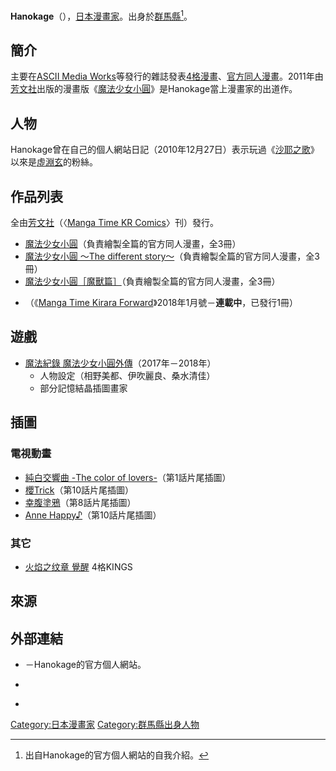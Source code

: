 {{multiple issues|
{{Notability Unreferenced|time=2016-12-04T16:42:35+00:00}}
{{Primarysources|time=2016-12-04T16:42:35+00:00}}
}}
{{japanese|japanese=ハノカゲ|kana=はのかげ|romaji=Hanokage}}
'''Hanokage'''（{{lang-ja|ハノカゲ}}{{bd|||}}），[[日本|日本]][[漫畫家|漫畫家]]。出身於[[群馬縣|群馬縣]]<ref>出自Hanokage的官方個人網站的自我介紹。</ref>。

== 簡介 ==
主要在[[ASCII_Media_Works|ASCII Media Works]]等發行的雜誌發表[[四格漫畫|4格漫畫]]、[[漫畫選集|官方同人漫畫]]。2011年由[[芳文社|芳文社]]出版的漫畫版《[[魔法少女小圓漫畫作品|魔法少女小圓]]》是Hanokage當上漫畫家的出道作。

== 人物 ==
Hanokage曾在自己的個人網站日記（2010年12月27日）表示玩過《[[沙耶之歌|沙耶之歌]]》以來是[[虛淵玄|虛淵玄]]的粉絲。

== 作品列表 ==
; 全由[[芳文社|芳文社]]（〈[[Manga_Time_Kirara|Manga Time KR Comics]]〉刊）發行。
* [[魔法少女小圓漫畫作品#魔法少女小圓|魔法少女小圓]]（負責繪製全篇的官方同人漫畫，全3冊）
* [[魔法少女小圓#魔法少女小圓_〜The_different_story〜|魔法少女小圓 ～The different story～]]（負責繪製全篇的官方同人漫畫，全3冊）
* [[魔法少女小圓#魔法少女小圓［魔獸篇］|魔法少女小圓［魔獸篇］]]（負責繪製全篇的官方同人漫畫，全3冊）
* {{tsl|ja|コスモファミリア*|Cosmo Familia*}}（《[[Manga_Time_Kirara_Forward|Manga Time Kirara Forward]]》2018年1月號－'''連載中'''，已發行1冊）

== 遊戲 ==
* [[魔法紀錄_魔法少女小圓外傳|魔法紀錄 魔法少女小圓外傳]]（2017年－2018年）
** 人物設定（相野美都、伊吹麗良、桑水清佳）
** 部分記憶結晶插圖畫家

== 插圖 ==
=== 電視動畫 ===
* [[純白交響曲#各集標題|純白交響曲 -The color of lovers-]]（第1話片尾插圖）
* [[櫻Trick|櫻Trick]]（第10話片尾插圖）
* [[幸腹塗鴉|幸腹塗鴉]]（第8話片尾插圖）
* [[Anne_Happy_♪|Anne Happy♪]]（第10話片尾插圖）

=== 其它 ===
* [[火焰之纹章_覺醒|火焰之纹章 覺醒]] 4格KINGS

== 來源 ==
{{reflist}}

== 外部連結 ==
* {{lang|ja|[http://hano.pepper.jp/ ハチャ]}} {{ja icon}}－Hanokage的官方個人網站。
* {{Twitter|hanokage}} {{ja icon}}
* {{pixiv|49138}} {{ja icon}}
{{Manga-artist-stub}}
{{魔法少女小圓}}
{{DEFAULTSORT:Hanokage}}
[[Category:日本漫畫家|Category:日本漫畫家]]
[[Category:群馬縣出身人物|Category:群馬縣出身人物]]
